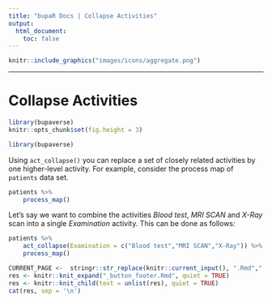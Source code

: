 ```yaml
---
title: "bupaR Docs | Collapse Activities"
output: 
  html_document: 
    toc: false
---
```



```r
knitr::include_graphics("images/icons/aggregate.png")
```

***

# Collapse Activities

```r
library(bupaverse)
knitr::opts_chunk$set(fig.height = 3)
```

```r
library(bupaverse)
```

Using `act_collapse()` you can replace a set of closely related activities by one higher-level activity. For example, consider the process map of `patients` data set. 

```r
patients %>%
	process_map()
```

Let's say we want to combine the activities _Blood test_, _MRI SCAN_ and _X-Ray_ scan into a single _Examination_ activity. This can be done as follows: 

```r
patients %>%
	act_collapse(Examination = c("Blood test","MRI SCAN","X-Ray")) %>%
	process_map()
```







```r
CURRENT_PAGE <-  stringr::str_replace(knitr::current_input(), ".Rmd",".html")
res <- knitr::knit_expand("_button_footer.Rmd", quiet = TRUE)
res <- knitr::knit_child(text = unlist(res), quiet = TRUE)
cat(res, sep = '\n')
```
